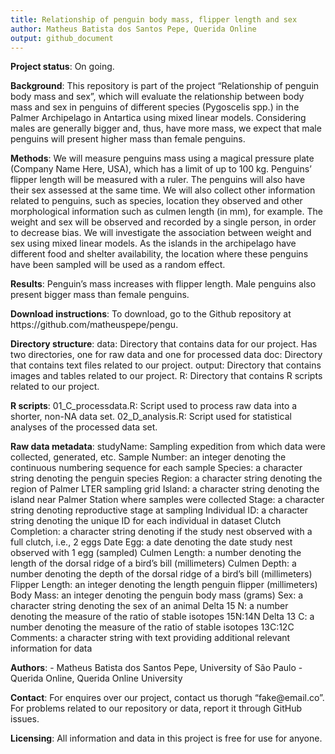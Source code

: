```yaml
---
title: Relationship of penguin body mass, flipper length and sex
author: Matheus Batista dos Santos Pepe, Querida Online
output: github_document
---
```


<!-- README.md is generated from README.Rmd. Please edit that file -->

**Project status**: On going.

**Background**: This repository is part of the project "Relationship of penguin body mass and sex", which will evaluate the relationship between body mass and sex in penguins of different species (Pygoscelis spp.) in the Palmer Archipelago in Antartica using mixed linear models. Considering males are generally bigger and, thus, have more mass, we expect that male penguins will present higher mass than female penguins.

**Methods**: We will measure penguins mass using a magical pressure plate (Company Name Here, USA), which has a limit of up to 100 kg. Penguins' flipper length will be measured with a ruler. The penguins will also have their sex assessed at the same time. We will also collect other information related to penguins, such as species, location they observed and other morphological information such as culmen length (in mm), for example. The weight and sex will be observed and recorded by a single person, in order to decrease bias. We will investigate the association between weight and sex using mixed linear models. As the islands in the archipelago have different food and shelter availability, the location where these penguins have been sampled will be used as a random effect.

**Results**: Penguin's mass increases with flipper length. Male penguins also present bigger mass than female penguins.

**Download instructions**: To download, go to the Github repository at https://github.com/matheuspepe/pengu.

**Directory structure**:
data: Directory that contains data for our project. Has two directories, one for raw data and one for processed data
doc: Directory that contains text files related to our project.
output: Directory that contains images and tables related to our project.
R: Directory that contains R scripts related to our project.

**R scripts**:
01_C_processdata.R: Script used to process raw data into a shorter, non-NA data set.
02_D_analysis.R: Script used for statistical analyses of the processed data set.

**Raw data metadata**:
studyName: Sampling expedition from which data were collected, generated, etc.
Sample Number: an integer denoting the continuous numbering sequence for each sample
Species: a character string denoting the penguin species
Region: a character string denoting the region of Palmer LTER sampling grid
Island: a character string denoting the island near Palmer Station where samples were collected
Stage: a character string denoting reproductive stage at sampling
Individual ID: a character string denoting the unique ID for each individual in dataset
Clutch Completion: a character string denoting if the study nest observed with a full clutch, i.e., 2 eggs
Date Egg: a date denoting the date study nest observed with 1 egg (sampled)
Culmen Length: a number denoting the length of the dorsal ridge of a bird's bill (millimeters)
Culmen Depth: a number denoting the depth of the dorsal ridge of a bird's bill (millimeters)
Flipper Length: an integer denoting the length penguin flipper (millimeters)
Body Mass: an integer denoting the penguin body mass (grams)
Sex: a character string denoting the sex of an animal
Delta 15 N: a number denoting the measure of the ratio of stable isotopes 15N:14N
Delta 13 C: a number denoting the measure of the ratio of stable isotopes 13C:12C
Comments: a character string with text providing additional relevant information for data

**Authors**:
- Matheus Batista dos Santos Pepe, University of São Paulo
- Querida Online, Querida Online University

**Contact**:
For enquires over our project, contact us thorugh "fake@email.co".
For problems related to our repository or data, report it through GitHub issues.

**Licensing**: All information and data in this project is free for use for anyone.